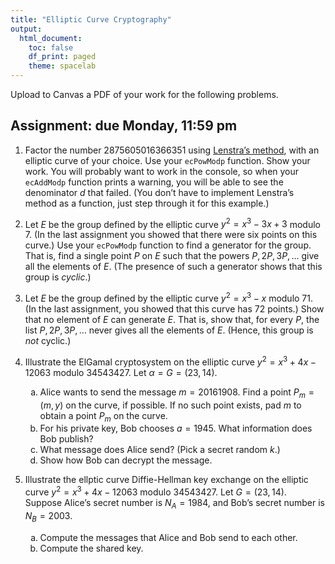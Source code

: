 ```yaml
---
title: "Elliptic Curve Cryptography"
output:
  html_document:
    toc: false
    df_print: paged
    theme: spacelab
---
```


Upload to Canvas a PDF of your work for the following problems. 

## Assignment: due Monday, 11:59 pm

1. Factor the number $2875605016366351$ using [Lenstra's method](../slides/15elliptic_curves2.html#/factorization-lenstras-method), with an elliptic curve of your choice. Use your `ecPowModp` function. Show your work. You will probably want to work in the console, so when your `ecAddModp` function prints a warning, you will be able to see the denominator $d$ that failed. (You don't have to implement Lenstra's method as a function, just step through it for this example.)

2. Let $E$ be the group defined by the elliptic curve $y^2 = x^3 -3x + 3$ modulo 7. (In the last assignment you showed that there were six points on this curve.) Use your `ecPowModp` function to find a generator for the group. That is, find a single point $P$ on $E$ such that the powers $P, 2P, 3P, \ldots$ give all the elements of $E$. (The presence of such a generator shows that this group is *cyclic*.)

3. Let $E$ be the group defined by the elliptic curve $y^2 = x^3 - x$ modulo 71. (In the last assignment, you showed that this curve has 72 points.) Show that no element of $E$ can generate $E$. That is, show that, for every $P$, the list $P, 2P, 3P, \ldots$ never gives all the elements of $E$. (Hence, this group is *not* cyclic.)

4. Illustrate the ElGamal cryptosystem on the elliptic curve $y^2=x^3+4x-12063$ modulo $34543427$. Let $\alpha = G = (23,14)$. 
    a. Alice wants to send the message $m=20161908$. Find a point $P_m = (m,y)$ on the curve, if possible. If no such point exists, pad $m$ to obtain a point $P_m$ on the curve.
    b. For his private key, Bob chooses $a = 1945$. What information does Bob publish?
    c. What message does Alice send? (Pick a secret random $k$.)
    d. Show how Bob can decrypt the message.

5. Illustrate the ellptic curve Diffie-Hellman key exchange on the elliptic curve $y^2=x^3+4x-12063$ modulo $34543427$. Let $G = (23,14)$. Suppose Alice's secret number is $N_A = 1984$, and Bob's secret number is $N_B = 2003$.
    a. Compute the messages that Alice and Bob send to each other.
    b. Compute the shared key.




